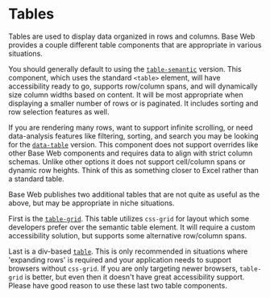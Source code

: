 <!--
Copyright (c) Uber Technologies, Inc.

This source code is licensed under the MIT license found in the
LICENSE file in the root directory of this source tree.
-->




# Tables

Tables are used to display data organized in rows and columns. Base Web provides a couple different
table components that are appropriate in various situations.

You should generally default to using the [`table-semantic`](/components/table-semantic) version. This
component, which uses the standard `<table>` element, will have accessibility ready to go, supports
row/column spans, and will dynamically size column widths based on content. It will be most appropriate
when displaying a smaller number of rows or is paginated. It includes sorting and row selection features
as well.

<Example title="Table Semantic" path="table-semantic/basic.js">
  <TableSemantic />
</Example>

If you are rendering many rows, want to support infinite scrolling, or need data-analysis features like
filtering, sorting, and search you may be looking for the [`data-table`](/components/data-table) version.
This component does not support overrides like other Base Web components and requires data to align with
strict column schemas. Unlike other options it does not support cell/column spans or dynamic row heights.
Think of this as something closer to Excel rather than a standard table.

<Example title="Data Table" path="data-table/batch-action.js">
  <DataTable />
</Example>

Base Web publishes two additional tables that are not quite as useful as the above, but may be appropriate
in niche situations.

First is the [`table-grid`](/components/table-grid). This table utilizes `css-grid`
for layout which some developers prefer over the semantic table element. It will require a custom
accessibility solution, but supports some alternative row/column spans.

<Example title="Table Grid" path="table-grid/cell-span.js">
  <TableGrid />
</Example>

Last is a div-based [`table`](/components/table). This is only recommended in situations where 'expanding
rows' is required and your application needs to support browsers without `css-grid`. If you are only
targeting newer browsers, `table-grid` is better, but even then it doesn't have great accessibility support.
Please have good reason to use these last two table components.

<Example title="Table" path="table/basic.js">
  <Table />
</Example>
